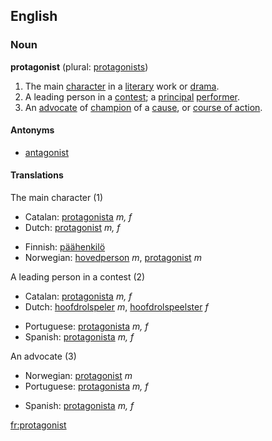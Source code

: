 ==English==

===Noun===
'''protagonist''' (plural: [[protagonists]])

# The main [[character]] in a [[literary]] work or [[drama]].
# A leading person in a [[contest]]; a [[principal]] [[performer]].
# An [[advocate]] of [[champion]] of a [[cause]], or [[course of action]].

====Antonyms====
*[[antagonist]]

====Translations====
;The main character (1)
{{top}}
*Catalan: [[protagonista]] ''m, f''
*Dutch: [[protagonist]] ''m, f''
{{mid}}
*Finnish: [[päähenkilö]]
*Norwegian: [[hovedperson]] ''m'', [[protagonist]] ''m''
{{bottom}}

;A leading person in a contest (2)
{{top}}
*Catalan: [[protagonista]] ''m, f''
*Dutch: [[hoofdrolspeler]] ''m'', [[hoofdrolspeelster]] ''f''
{{mid}}
*Portuguese: [[protagonista]] ''m, f''
*Spanish: [[protagonista]] ''m, f''
{{bottom}}	

;An advocate (3)
{{top}}
*Norwegian: [[protagonist]] ''m''
*Portuguese: [[protagonista]] ''m, f''
{{mid}}
*Spanish: [[protagonista]] ''m, f''
{{bottom}}

[[fr:protagonist]]